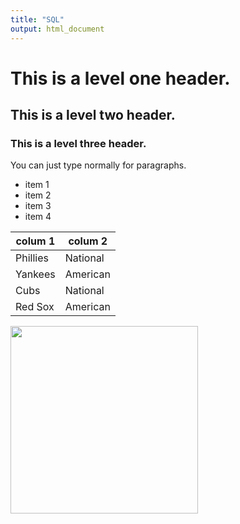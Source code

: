 ```yaml
---
title: "SQL"
output: html_document
---
```


# This is a level one header.
## This is a level two header.
### This is a level three header. 

You can just type normally for paragraphs. 

* item 1
* item 2
* item 3
* item 4

colum 1 | colum 2
---|---
Phillies | National
Yankees | American
Cubs | National
Red Sox | American 

<img src="puppy.jpg" width="300" />